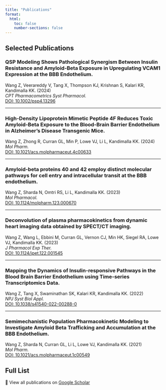 ```yaml
---
title: "Publications"
format:
  html:
    toc: false
    number-sections: false
---
```


## Selected Publications

### **QSP Modeling Shows Pathological Synergism Between Insulin Resistance and Amyloid-Beta Exposure in Upregulating VCAM1 Expression at the BBB Endothelium.**

Wang Z, Veerareddy V, Tang X, Thompson KJ, Krishnan S, Kalari KR, Kandimalla KK. (2024)\
*CPT Pharmacometrics Syst Pharmacol.*\
[DOI: 10.1002/psp4.13296](https://ascpt.onlinelibrary.wiley.com/doi/full/10.1002/psp4.13296)

------------------------------------------------------------------------

### **High-Density Lipoprotein Mimetic Peptide 4F Reduces Toxic Amyloid-Beta Exposure to the Blood-Brain Barrier Endothelium in Alzheimer's Disease Transgenic Mice.**

Wang Z, Zhong R, Curran GL, Min P, Lowe VJ, Li L, Kandimalla KK. (2024)\
*Mol Pharm.*\
[DOI: 10.1021/acs.molpharmaceut.4c00633](https://pubs.acs.org/doi/full/10.1021/acs.molpharmaceut.4c00633)

------------------------------------------------------------------------

### **Amyloid-beta proteins 40 and 42 employ distinct molecular pathways for cell entry and intracellular transit at the BBB endothelium.**

Wang Z, Sharda N, Omtri RS, Li L, Kandimalla KK. (2023)\
*Mol Pharmacol.*\
[DOI: 10.1124/molpharm.123.000670](https://molpharm.aspetjournals.org/article/S0026-895X(24)00059-2/abstract)

------------------------------------------------------------------------

### **Deconvolution of plasma pharmacokinetics from dynamic heart imaging data obtained by SPECT/CT imaging.**

Wang Z, Wang L, Ebbini M, Curran GL, Vernon CJ, Min HK, Siegel RA, Lowe VJ, Kandimalla KK. (2023)\
*J Pharmacol Exp Ther.*\
[DOI: 10.1124/jpet.122.001545](https://jpet.aspetjournals.org/article/S0022-3565(24)17050-4/abstract)

------------------------------------------------------------------------

### **Mapping the Dynamics of Insulin-responsive Pathways in the Blood Brain Barrier Endothelium using Time-series Transcriptomics Data.**

Wang Z, Tang X, Swaminathan SK, Kalari KR, Kandimalla KK. (2022)\
*NPJ Syst Biol Appl.*\
[DOI: 10.1038/s41540-022-00288-0](https://www.nature.com/articles/s41540-022-00235-8)

------------------------------------------------------------------------

### **Semimechanistic Population Pharmacokinetic Modeling to Investigate Amyloid Beta Trafficking and Accumulation at the BBB Endothelium.**

Wang Z, Sharda N, Curran GL, Li L, Lowe VJ, Kandimalla KK. (2021)\
*Mol Pharm.*\
[DOI: 10.1021/acs.molpharmaceut.1c00549](https://pubs.acs.org/doi/10.1021/acs.molpharmaceut.1c00549)

## Full List

📄 View all publications on [Google Scholar](https://scholar.google.com/citations?user=4mJXDH4AAAAJ&hl=en)
